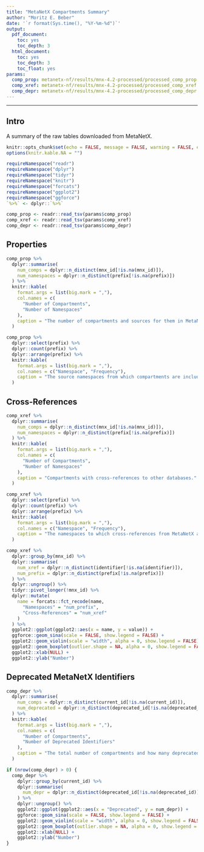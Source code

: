 ```yaml
---
title: "MetaNetX Compartments Summary"
author: "Moritz E. Beber"
date: '`r format(Sys.time(), "%Y-%m-%d")`'
output:
  pdf_document:
    toc: yes
    toc_depth: 3
  html_document:
    toc: yes
    toc_depth: 3
    toc_float: yes
params:
  comp_prop: metanetx-nf/results/mnx-4.2-processed/processed_comp_prop.tsv
  comp_xref: metanetx-nf/results/mnx-4.2-processed/processed_comp_xref.tsv
  comp_depr: metanetx-nf/results/mnx-4.2-processed/processed_comp_depr.tsv
---
```


___

## Intro

A summary of the raw tables downloaded from MetaNetX.

```r
knitr::opts_chunk$set(echo = FALSE, message = FALSE, warning = FALSE, error = FALSE)
options(knitr.kable.NA = "")
```

```r
requireNamespace("readr")
requireNamespace("dplyr")
requireNamespace("tidyr")
requireNamespace("knitr")
requireNamespace("forcats")
requireNamespace("ggplot2")
requireNamespace("ggforce")
`%>%` <- dplyr::`%>%`
```

```r
comp_prop <- readr::read_tsv(params$comp_prop)
comp_xref <- readr::read_tsv(params$comp_xref)
comp_depr <- readr::read_tsv(params$comp_depr)
```

## Properties

```r
comp_prop %>%
  dplyr::summarise(
    num_comps = dplyr::n_distinct(mnx_id[!is.na(mnx_id)]),
    num_namespaces = dplyr::n_distinct(prefix[!is.na(prefix)])
  ) %>%
  knitr::kable(
    format.args = list(big.mark = ","),
    col.names = c(
      "Number of Compartments",
      "Number of Namespaces"
    ),
    caption = "The number of compartments and sources for them in MetaNetX."
  )
```

```r
comp_prop %>%
  dplyr::select(prefix) %>%
  dplyr::count(prefix) %>%
  dplyr::arrange(prefix) %>%
  knitr::kable(
    format.args = list(big.mark = ","),
    col.names = c("Namespace", "Frequency"),
    caption = "The source namespaces from which compartments are included in MetaNetX."
  )
```

## Cross-References

```r
comp_xref %>%
  dplyr::summarise(
    num_comps = dplyr::n_distinct(mnx_id[!is.na(mnx_id)]),
    num_namespaces = dplyr::n_distinct(prefix[!is.na(prefix)])
  ) %>%
  knitr::kable(
    format.args = list(big.mark = ","),
    col.names = c(
      "Number of Compartments",
      "Number of Namespaces"
    ),
    caption = "Compartments with cross-references to other databases."
  )
```

```r
comp_xref %>%
  dplyr::select(prefix) %>%
  dplyr::count(prefix) %>%
  dplyr::arrange(prefix) %>%
  knitr::kable(
    format.args = list(big.mark = ","),
    col.names = c("Namespace", "Frequency"),
    caption = "The namespaces to which cross-references from MetaNetX are established."
  )
```

```r
comp_xref %>%
  dplyr::group_by(mnx_id) %>%
  dplyr::summarise(
    num_xref = dplyr::n_distinct(identifier[!is.na(identifier)]),
    num_prefix = dplyr::n_distinct(prefix[!is.na(prefix)])
  ) %>%
  dplyr::ungroup() %>%
  tidyr::pivot_longer(!mnx_id) %>%
  dplyr::mutate(
    name = forcats::fct_recode(name,
      "Namespaces" = "num_prefix",
      "Cross-References" = "num_xref"
    )
  ) %>%
  ggplot2::ggplot(ggplot2::aes(x = name, y = value)) +
  ggforce::geom_sina(scale = FALSE, show.legend = FALSE) +
  ggplot2::geom_violin(scale = "width", alpha = 0, show.legend = FALSE) +
  ggplot2::geom_boxplot(outlier.shape = NA, alpha = 0, show.legend = FALSE) +
  ggplot2::xlab(NULL) +
  ggplot2::ylab("Number")
```

## Deprecated MetaNetX Identifiers

```r
comp_depr %>%
  dplyr::summarise(
    num_comps = dplyr::n_distinct(current_id[!is.na(current_id)]),
    num_deprecated = dplyr::n_distinct(deprecated_id[!is.na(deprecated_id)]),
  ) %>%
  knitr::kable(
    format.args = list(big.mark = ","),
    col.names = c(
      "Number of Compartments",
      "Number of Deprecated Identifiers"
    ),
    caption = "The total number of compartments and how many deprecated identifiers there are."
  )
```

```r
if (nrow(comp_depr) > 0) {
  comp_depr %>%
    dplyr::group_by(current_id) %>%
    dplyr::summarise(
      num_depr = dplyr::n_distinct(deprecated_id[!is.na(deprecated_id)]),
    ) %>%
    dplyr::ungroup() %>%
    ggplot2::ggplot(ggplot2::aes(x = "Deprecated", y = num_depr)) +
    ggforce::geom_sina(scale = FALSE, show.legend = FALSE) +
    ggplot2::geom_violin(scale = "width", alpha = 0, show.legend = FALSE) +
    ggplot2::geom_boxplot(outlier.shape = NA, alpha = 0, show.legend = FALSE) +
    ggplot2::xlab(NULL) +
    ggplot2::ylab("Number")
}
```
